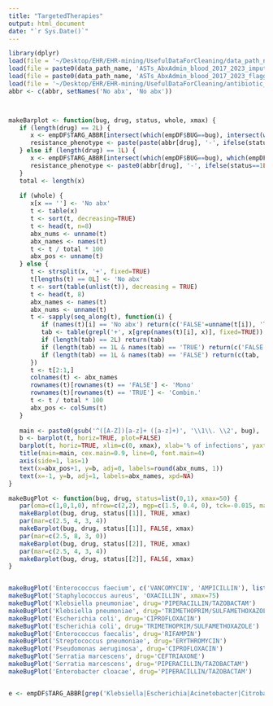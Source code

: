 ```yaml
---
title: "TargetedTherapies"
output: html_document
date: "`r Sys.Date()`"
---
```


```r
library(dplyr)
load(file = '~/Desktop/EHR/EHR-mining/UsefulDataForCleaning/data_path_name.Rdata')
load(file = paste0(data_path_name, 'ASTs_AbxAdmin_blood_2017_2023_imputed_flagged.Rdata'))
load(file = paste0(data_path_name, 'ASTs_AbxAdmin_blood_2017_2023_flagged.Rdata'))
load(file = '~/Desktop/EHR/EHR-mining/UsefulDataForCleaning/antibiotic_names/abbr_named.Rdata')
abbr <- c(abbr, setNames('No abx', 'No abx'))



makeBarplot <- function(bug, drug, status, whole, xmax) {
   if (length(drug) == 2L) {
      x <- empDF$TARG_ABBR[intersect(which(empDF$BUG==bug), intersect(which(empDF[[drug[1]]]==status[2]), which(empDF[[drug[2]]]==status[2])))]
      resistance_phenotype <- paste(paste(abbr[drug], '-', ifelse(status==1L, 'R', 'S'), sep=''), collapse=' / ')
   } else if (length(drug) == 1L) {
      x <- empDF$TARG_ABBR[intersect(which(empDF$BUG==bug), which(empDF[[drug]]==status))]
      resistance_phenotype <- paste0(abbr[drug], '-', ifelse(status==1L, 'R', 'S'))
   }
   total <- length(x)
   
   if (whole) {
      x[x == ''] <- 'No abx'
      t <- table(x)
      t <- sort(t, decreasing=TRUE)
      t <- head(t, n=8)
      abx_nums <- unname(t)
      abx_names <- names(t)
      t <- t / total * 100
      abx_pos <- unname(t)
   } else {
      t <- strsplit(x, '+', fixed=TRUE)
      t[lengths(t) == 0L] <- 'No abx'
      t <- sort(table(unlist(t)), decreasing = TRUE)
      t <- head(t, 8)
      abx_names <- names(t)
      abx_nums <- unname(t)
      t <- sapply(seq_along(t), function(i) {
         if (names(t)[i] == 'No abx') return(c('FALSE'=unname(t[i]), 'TRUE'=0L))
         tab <- table(grepl('+', x[grep(names(t)[i], x)], fixed=TRUE))
         if (length(tab) == 2L) return(tab)
         if (length(tab) == 1L & names(tab) == 'TRUE') return(c('FALSE'=0L, tab))
         if (length(tab) == 1L & names(tab) == 'FALSE') return(c(tab, 'TRUE'=0L))
      })
      t <- t[2:1,]
      colnames(t) <- abx_names
      rownames(t)[rownames(t) == 'FALSE'] <- 'Mono'
      rownames(t)[rownames(t) == 'TRUE'] <- 'Combin.'
      t <- t / total * 100
      abx_pos <- colSums(t)
   }
   
   main <- paste0(gsub('^([A-Z])[a-z]+ ([a-z]+)', '\\1\\. \\2', bug), ' ', resistance_phenotype, '\n', ifelse(whole, 'whole', 'single'), ', n=', total)
   b <- barplot(t, horiz=TRUE, plot=FALSE)
   barplot(t, horiz=TRUE, xlim=c(0, xmax), xlab='% of infections', yaxt='n', leg=!whole)
   title(main=main, cex.main=0.9, line=0, font.main=4)
   axis(side=1, las=1)
   text(x=abx_pos+1, y=b, adj=0, labels=round(abx_nums, 1))
   text(x=-1, y=b, adj=1, labels=abx_names, xpd=NA)
}

makeBugPlot <- function(bug, drug, status=list(0,1), xmax=50) {
   par(oma=c(1,0,1,0), mfrow=c(2,2), mgp=c(1.5, 0.4, 0), tck=-0.015, mar=c(2.5, 8, 3, 0))
   makeBarplot(bug, drug, status[[1]], TRUE, xmax)
   par(mar=c(2.5, 4, 3, 4))
   makeBarplot(bug, drug, status[[1]], FALSE, xmax)
   par(mar=c(2.5, 8, 3, 0))
   makeBarplot(bug, drug, status[[2]], TRUE, xmax)
   par(mar=c(2.5, 4, 3, 4))
   makeBarplot(bug, drug, status[[2]], FALSE, xmax)
}


makeBugPlot('Enterococcus faecium', c('VANCOMYCIN', 'AMPICILLIN'), list(c(0,0), c(1,1)))
makeBugPlot('Staphylococcus aureus', 'OXACILLIN', xmax=75)
makeBugPlot('Klebsiella pneumoniae', drug='PIPERACILLIN/TAZOBACTAM')
makeBugPlot('Klebsiella pneumoniae', drug='TRIMETHOPRIM/SULFAMETHOXAZOLE')
makeBugPlot('Escherichia coli', drug='CIPROFLOXACIN')
makeBugPlot('Escherichia coli', drug='TRIMETHOPRIM/SULFAMETHOXAZOLE')
makeBugPlot('Enterococcus faecalis', drug='RIFAMPIN')
makeBugPlot('Streptococcus pneumoniae', drug='ERYTHROMYCIN')
makeBugPlot('Pseudomonas aeruginosa', drug='CIPROFLOXACIN')
makeBugPlot('Serratia marcescens', drug='CEFTRIAXONE')
makeBugPlot('Serratia marcescens', drug='PIPERACILLIN/TAZOBACTAM')
makeBugPlot('Enterobacter cloacae', drug='PIPERACILLIN/TAZOBACTAM')


e <- empDF$TARG_ABBR[grep('Klebsiella|Escherichia|Acinetobacter|Citrobacter|Enterobacter|Morganella|Serratia|Proteus|Pseudomonas', empDF$BUG)]


```























